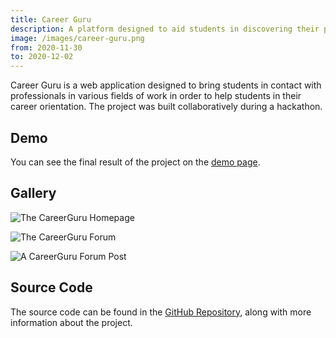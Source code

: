 ```yaml
---
title: Career Guru
description: A platform designed to aid students in discovering their professional orientation
image: /images/career-guru.png
from: 2020-11-30
to: 2020-12-02
---
```


Career Guru is a web application designed to bring students in contact with professionals in various fields of work in order to help students in their career orientation. The project was built collaboratively during a hackathon.

## Demo

You can see the final result of the project on the [demo page](https://career-guru.vercel.app).

## Gallery

<Image
    src="/images/career-guru.png"
    alt="The CareerGuru Homepage"
    width={3104}
    height={1974}
/>

<Image
    src="/images/career-guru-forum.png"
    alt="The CareerGuru Forum"
    width={3104}
    height={1974}
/>

<Image
    src="/images/career-guru-forum-post.png"
    alt="A CareerGuru Forum Post"
    width={3104}
    height={1974}
/>

## Source Code

The source code can be found in the [GitHub Repository](https://github.com/nico-bachner/career-guru), along with more information about the project.

